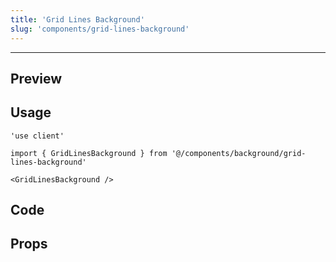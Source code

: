 ```yaml
---
title: 'Grid Lines Background'
slug: 'components/grid-lines-background'
---
```


---


## Preview

<PreviewComponent>
  <GridLinesBackground />
</PreviewComponent>

## Usage

```tsx
'use client'

import { GridLinesBackground } from '@/components/background/grid-lines-background'

<GridLinesBackground />
```

## Code

<CodeSnippet componentPath="./src/components/background/grid-lines-background.tsx" />

## Props

<AutoTypeTable
  path="./src/components/background/grid-lines-background.tsx"
  name="GridLinesBackgroundProps"
/>